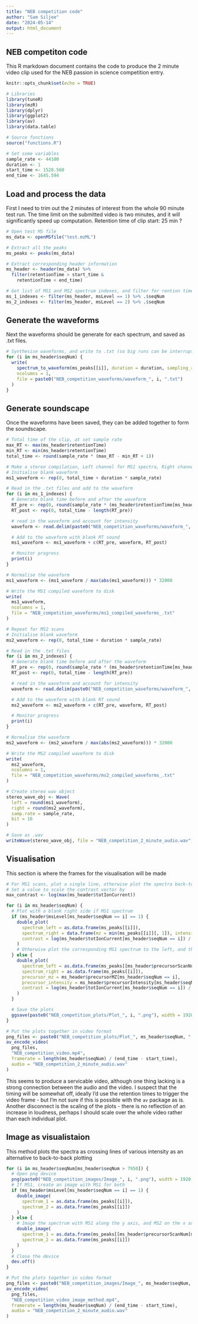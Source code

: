 ---
title: "NEB competition code"
author: "Sam Siljee"
date: "2024-05-14"
output: html_document
---

## NEB competiton code

This R markdown document contains the code to produce the 2 minute video clip used for the NEB passion in science competition entry.

```{r setup, include = FALSE}
knitr::opts_chunk$set(echo = TRUE)

# Libraries
library(tuneR)
library(mzR)
library(dplyr)
library(ggplot2)
library(av)
library(data.table)

# Source functions
source("functions.R")

# Set some variables
sample_rate <- 44100
duration <- 1
start_time <- 1528.560
end_time <- 1645.594
```

## Load and process the data
First I need to trim out the 2 minutes of interest from the whole 90 minute test run. The time limit on the submitted video is two minutes, and it will significantly speed up computation.
Retention time of clip start: 25 min ?

```{r Load and process the data, inclue = FALSE}
# Open test MS file
ms_data <- openMSfile("test.mzML")

# Extract all the peaks
ms_peaks <- peaks(ms_data)

# Extract corresponding header information
ms_header <- header(ms_data) %>%
  filter(retentionTime > start_time &
    retentionTime < end_time)

# Get list of MS1 and MS2 spectrum indexes, and filter for rention times in the 2 minute segment
ms_1_indexes <- filter(ms_header, msLevel == 1) %>% .$seqNum
ms_2_indexes <- filter(ms_header, msLevel == 2) %>% .$seqNum
```

## Generate the waveforms
Next the waveforms should be generate for each spectrum, and saved as .txt files.

```{r Generate waveforms, include = FALSE}
# Synthesise waveforms, and write to .txt (so big runs can be interrupted)
for (i in ms_header$seqNum) {
  write(
    spectrum_to_waveform(ms_peaks[[i]], duration = duration, sampling_rate = sample_rate),
    ncolumns = 1,
    file = paste0("NEB_competition_waveforms/waveform_", i, ".txt")
  )
}
```

## Generate soundscape
Once the waveforms have been saved, they can be added together to form the soundscape.

```{r Generate soundscape, include = FALSE}
# Total time of the clip, at set sample rate
max_RT <- max(ms_header$retentionTime)
min_RT <- min(ms_header$retentionTime)
total_time <- round(sample_rate * (max_RT - min_RT + 1))

# Make a stereo compilation, Left channel for MS1 spectra, Right channel for MS2 spectra
# Initialise blank waveform
ms1_waveform <- rep(0, total_time + duration * sample_rate)

# Read in the .txt files and add to the waveform
for (i in ms_1_indexes) {
  # Generate blank time before and after the waveform
  RT_pre <- rep(0, round(sample_rate * (ms_header$retentionTime[ms_header$seqNum == i] - min_RT)))
  RT_post <- rep(0, total_time - length(RT_pre))

  # read in the waveform and account for intensity
  waveform <- read.delim(paste0("NEB_competition_waveforms/waveform_", i, ".txt"), header = FALSE)[, 1] * ms_header$totIonCurrent[ms_header$seqNum == i]

  # Add to the waveform with blank RT sound
  ms1_waveform <- ms1_waveform + c(RT_pre, waveform, RT_post)

  # Monitor progress
  print(i)
}

# Normalise the waveform
ms1_waveform <- (ms1_waveform / max(abs(ms1_waveform))) * 32000

# Write the MS1 compiled waveform to disk
write(
  ms1_waveform,
  ncolumns = 1,
  file = "NEB_competition_waveforms/ms1_compiled_waveforms_.txt"
)

# Repeat for MS2 scans
# Initialise blank waveform
ms2_waveform <- rep(0, total_time + duration * sample_rate)

# Read in the .txt files
for (i in ms_2_indexes) {
  # Generate blank time before and after the waveform
  RT_pre <- rep(0, round(sample_rate * (ms_header$retentionTime[ms_header$seqNum == i] - min_RT)))
  RT_post <- rep(0, total_time - length(RT_pre))

  # read in the waveform and account for intensity
  waveform <- read.delim(paste0("NEB_competition_waveforms/waveform_", i, ".txt"), header = FALSE)[, 1] * ms_header$totIonCurrent[ms_header$seqNum == i]

  # Add to the waveform with blank RT sound
  ms2_waveform <- ms2_waveform + c(RT_pre, waveform, RT_post)

  # Monitor progress
  print(i)
}

# Normalise the waveform
ms2_waveform <- (ms2_waveform / max(abs(ms2_waveform))) * 32000

# Write the MS2 compiled waveform to disk
write(
  ms2_waveform,
  ncolumns = 1,
  file = "NEB_competition_waveforms/ms2_compiled_waveforms_.txt"
)

# Create stereo wav object
stereo_wave_obj <- Wave(
  left = round(ms1_waveform),
  right = round(ms2_waveform),
  samp.rate = sample_rate,
  bit = 16
)

# Save as .wav
writeWave(stereo_wave_obj, file = "NEB_competition_2_minute_audio.wav")
```

## Visualisation
This section is where the frames for the visualisation will be made

```{r Visualisation plot method, include = FALSE}
# For MS1 scans, plot a single line, otherwise plot the spectra back-to-back, MS1 on the left, MS2 on the right
# Set a value to scale the contrast vector by
max_contrast <- log(max(ms_header$totIonCurrent))

for (i in ms_header$seqNum) {
  # Plot with a blank right side if MS1 spectrum
  if (ms_header$msLevel[ms_header$seqNum == i] == 1) {
    double_plot(
      spectrum_left = as.data.frame(ms_peaks[[i]]),
      spectrum_right = data.frame(mz = min(ms_peaks[[i]][, 1]), intensity = 1),
      contrast = log(ms_header$totIonCurrent[ms_header$seqNum == i]) / max_contrast
    )
    # Otherwise plot the corresponding MS1 spectrum to the left, and the MS2 plot to the right
  } else {
    double_plot(
      spectrum_left = as.data.frame(ms_peaks[[ms_header$precursorScanNum[ms_header$seqNum == i]]]),
      spectrum_right = as.data.frame(ms_peaks[[i]]),
      precursor_mz = ms_header$precursorMZ[ms_header$seqNum == i],
      precursor_intensity = ms_header$precursorIntensity[ms_header$seqNum == i],
      contrast = log(ms_header$totIonCurrent[ms_header$seqNum == i]) / max_contrast
    )
  }

  # Save the plots
  ggsave(paste0("NEB_competition_plots/Plot_", i, ".png"), width = 1920, height = 1080, units = "px")
}

# Put the plots together in video format
png_files <- paste0("NEB_competition_plots/Plot_", ms_header$seqNum, ".png")
av_encode_video(
  png_files,
  "NEB_competition_video.mp4",
  framerate = length(ms_header$seqNum) / (end_time - start_time),
  audio = "NEB_competition_2_minute_audio.wav"
)
```

This seems to produce a servicable video, although one thing lacking is a strong connection between the audio and the video. I suspect that the timing will be somewhat off, ideally I'd use the retention times to trigger the video frame - but I'm not sure if this is possible with the `av` package as is.
Another disconnect is the scaling of the plots - there is no reflection of an increase in loudness, perhaps I should scale over the whole video rather than each individual plot.

## Image as visualistaion
This method plots the spectra as crossing lines of various intensity as an alternative to back-to-back plotting

```{r Visualisation - image method, include = FALSE}
for (i in ms_header$seqNum[ms_header$seqNum > 7950]) {
  # Open png device
  png(paste0("NEB_competition_images/Image_", i, ".png"), width = 1920, height = 1080)
  # If MS1, create an image with MS1 for both
  if (ms_header$msLevel[ms_header$seqNum == i] == 1) {
    double_image(
      spectrum_1 = as.data.frame(ms_peaks[[i]]),
      spectrum_2 = as.data.frame(ms_peaks[[i]])
    )
  } else {
    # Image the spectrum with MS1 along the y axis, and MS2 on the x axis
    double_image(
      spectrum_1 = as.data.frame(ms_peaks[[ms_header$precursorScanNum[ms_header$seqNum == i]]]),
      spectrum_2 = as.data.frame(ms_peaks[[i]])
    )
  }
  # Close the device
  dev.off()
}

# Put the plots together in video format
png_files <- paste0("NEB_competition_images/Image_", ms_header$seqNum, ".png")
av_encode_video(
  png_files,
  "NEB_competition_video_image_method.mp4",
  framerate = length(ms_header$seqNum) / (end_time - start_time),
  audio = "NEB_competition_2_minute_audio.wav"
)
```
